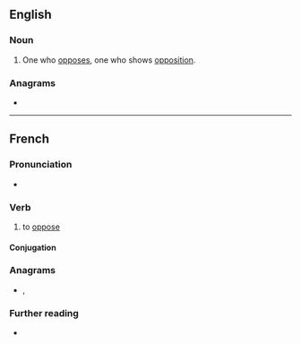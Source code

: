 ==English==

===Noun===
{{en-noun}}

# One who [[oppose]]s, one who shows [[opposition]].

===Anagrams===
* {{anagrams|en|poopers|propose}}

----

==French==

===Pronunciation===
* {{audio|Fr-opposer.ogg|audio|lang=fr}}

===Verb===
{{fr-verb}}

# to [[oppose]]

====Conjugation====
{{fr-conj-auto}}

===Anagrams===
* {{l|fr|propose}}, {{l|fr|proposé}}

===Further reading===
* {{R:TLFi}}